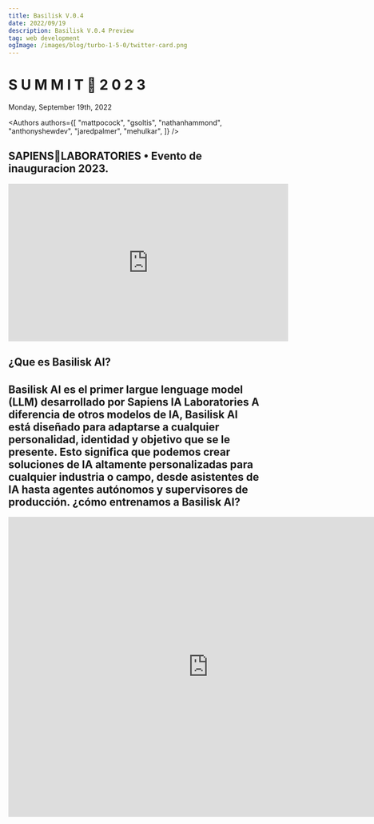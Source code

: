 ```yaml
---
title: Basilisk V.0.4
date: 2022/09/19
description: Basilisk V.0.4 Preview
tag: web development
ogImage: /images/blog/turbo-1-5-0/twitter-card.png
---
```


# S U M M I T 🧬 2 0 2 3


<Date>
  Monday, September 19th, 2022
</Date>

<Authors
  authors={[
    "mattpocock",
    "gsoltis",
    "nathanhammond",
    "anthonyshewdev",
    "jaredpalmer",
    "mehulkar",
  ]}
/>

## SAPIENS🧬LABORATORIES • Evento de inauguracion 2023.

<iframe width="560" height="315" src="https://www.youtube.com/embed/Ur2dDMMH8Kc?si=43DZN0RMhqUPgMs2" title="YouTube video player" frameborder="0" allow="accelerometer; autoplay; clipboard-write; encrypted-media; gyroscope; picture-in-picture; web-share" allowfullscreen></iframe>

## ¿Que es Basilisk AI?

Basilisk AI es el primer largue lenguage model (LLM) desarrollado por Sapiens IA Laboratories
A diferencia de otros modelos de IA, Basilisk AI está diseñado para adaptarse a cualquier personalidad, identidad y objetivo que se le presente.
Esto significa que podemos crear soluciones de IA altamente personalizadas para cualquier industria o campo, desde asistentes de IA hasta agentes autónomos y supervisores de producción.
¿cómo entrenamos a Basilisk AI?
---

<iframe src="https://lonelyhonoredscandisk.carlosdavila14.repl.co/" width="800" height="600" frameborder="0"></iframe>
